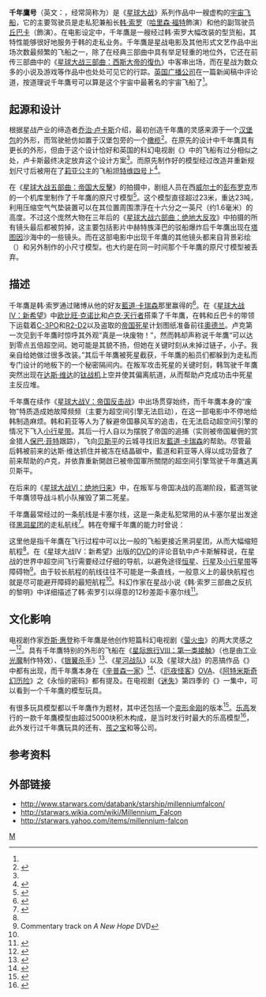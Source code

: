{{noteTA
|G1=星球大戰
|1=zh-hans:千年隼;zh-hant:千年鷹;
}}
{{StarWarsCraft|
image=[[File:SculptingAGalaxy.jpg|300px]]|
bgcolor=#c00|
fgcolor=#000|
船舰名=<font color="white">千年鷹（{{lang|en|Millennium Falcon}}）</font>|
制造商=柯尔里亚工程集团|
型号={{lang|en|YT-1300}}型|
类别=改裝货船<br />輕型戰艦|
长度=26.7米|
外壳=持久合金（{{lang|en|Duralloy}}）|
武器装备=柯尔里亚工程集团{{lang|en|AG-2G}}型激光加农炮|
护盾=折射式护盾|
时速=大气层内1050千米/时|
超空间引擎= 2部{{lang|en|Girodyne}} {{lang|en|SRB42}}亚光速引擎（经大幅自行改装）|
船员=驾驶员1名，副驾驶员1名，枪手2名|
所属立场=反抗軍、叛军联盟、新共和国|
载货量=100公吨|
可载乘客数=6|
首次出现=[[星際大戰四部曲：曙光乍現|星際大戰四部曲：曙光乍現]]<small>(1977)</small>
}}
'''千年鷹号'''（英文：'''{{lang|en|Millennium Falcon}}'''，经常简称为'''{{lang|en|Falcon}}'''）是《[[星球大战|星球大战]]》系列作品中一艘虚构的[[宇宙飞船|宇宙飞船]]，它的主要驾驶员是走私犯兼船长[[韩·索罗|韩·索罗]]（[[哈里森·福特|哈里森·福特]]飾演）和他的副驾驶员[[丘巴卡|丘巴卡]]（{{link-en|彼得·馬修|Peter Mayhew}}飾演）。在电影设定中，千年鷹是一艘经过韩·索罗大幅改装的{{lang|en|YT-1300}}型货船，其特性能够很好地服务于韩的走私业务。千年鷹是星战电影及其他形式文艺作品中出场次数最频繁的飞船之一，除了在经典三部曲中具有举足轻重的地位外，它还在前传三部曲中的《[[星球大战三部曲：西斯大帝的復仇|星球大战三部曲：西斯大帝的復仇]]》中客串出场，而在星战为数众多的小说及游戏等作品中也处处可见它的行踪。[[英国广播公司|英国广播公司]]在一篇新闻稿中评论道，按道理说千年鷹号可以算是这个宇宙中最著名的宇宙飞船了<ref name="bbc"/>。

==起源和设计==
根据星战产业的缔造者[[乔治·卢卡斯|乔治·卢卡斯]]介绍，最初创造千年鷹的灵感来源于一个[[汉堡包|汉堡包]]的外形，而驾驶舱仿如置于汉堡包旁的一个[[橄榄|橄榄]]<ref name="SW.comBTS">{{cite web en|url=http://www.starwars.com/databank/starship/millenniumfalcon/?id=bts|title=Star Wars: Databank: Millennium Falcon (Behind the Scenes)|publisher=starwars.com|accessdate=2007-06-27|archive-date=2003-10-06|archive-url=https://web.archive.org/web/20031006122702/http://www.starwars.com/databank/starship/millenniumfalcon/?id=bts|dead-url=no}}</ref>。在原先的设计中千年鷹具有更长的外形，但由于这个设计恰好和英国的科幻电视剧《{{le|太空：1999|Space: 1999}}》中的飞船有过分相似之处，卢卡斯最终决定放弃这个设计方案<ref name="SW.comBTS" />。而原先制作好的模型经过改造并重新规划尺寸后被用在了[[莉亚公主|莉亚公主]]的飞船[[坦特维四号飞船|坦特维四号]]上<ref name=SculptingAG>{{cite book |last=Peterson |first=Lorne |title=Sculpting A Galaxy - Inside the Star Wars Model Shop |edition=1st ed. |year=2006 |publisher=Insight Editions |location=San Rafael, California |isbn=1-933784-03-2 |pages=pp 2-3}}</ref>。

在《[[星球大战五部曲：帝国大反擊|星球大战五部曲：帝国大反擊]]》的拍摄中，剧组人员在西[[威尔士|威尔士]]的[[彭布罗克|彭布罗克]]市的一个机库里制作了千年鷹的原尺寸模型<ref name="bbc">{{cite web en|url=http://news.bbc.co.uk/2/hi/uk_news/wales/south_west/4555455.stm|title=Towns secret Star Wars history|publisher=[[BBC|BBC]]|accessdate=2008-07-13|archive-date=2008-06-25|archive-url=https://web.archive.org/web/20080625132139/http://news.bbc.co.uk/2/hi/uk_news/wales/south_west/4555455.stm|dead-url=no}}</ref>。这个模型直径超过23米，重达23吨，利用压缩空气气垫装置可以在其位置周围漂浮在十六分之一英尺（约1.6毫米）的高度。不过这个庞然大物在三年后的《[[星球大战六部曲：绝地大反攻|星球大战六部曲：绝地大反攻]]》中拍摄的所有镜头最后都被剪掉，这主要包括影片中赫特族泽巴的驳船爆炸后千年鷹出现在[[塔图因|塔图因]]沙海中的一些镜头。而在这部电影中出现千年鷹的其他镜头都来自背景彩绘（{{lang|en|matte painting}}）和另外制作的小尺寸模型。也大约是在同一时间那个千年鷹的原尺寸模型被丢弃。

==描述==
千年鷹是韩·索罗通过赌博从他的好友[[藍道·卡瑞森|藍道·卡瑞森]]那里赢得的<ref name="SW.comEU">{{cite web en|url=http://www.starwars.com/databank/starship/millenniumfalcon/?id=eu|title=Star Wars: Databank: Millennium Falcon (Expanded Universe)|publisher=starwars.com|accessdate=2007-06-27|archive-date=2007-09-30|archive-url=https://web.archive.org/web/20070930030704/http://www.starwars.com/databank/starship/millenniumfalcon/?id=eu|dead-url=no}}</ref>。在《[[星際大戰四部曲：曙光乍現|星球大战IV：新希望]]》中[[欧比旺·克诺比|欧比旺·克诺比]]和[[卢克·天行者|卢克·天行者]]搭乘了千年鷹，在韩和丘巴卡的带领下运载着[[C-3PO|C-3PO]]和[[R2-D2|R2-D2]]以及盗取的[[银河帝国|帝国]][[死星|死星]]计划图纸准备前往[[奧德蘭_(星際大戰)|奧德兰]]。卢克第一次见到千年鷹时惊呼其外观“真是一块废物！”，然而韩却声称说千年鷹“可以达到零点五倍超空间。她可能是其貌不扬，但她在关键时刻从未掉过链子，小子。我亲自给她做过很多改装。”其后千年鷹被死星截获，千年鷹的船员们都躲到为走私而专门设计的地板下的一个秘密隔间内。在叛军攻击死星的关键时刻，韩驾驶千年鷹突然出现在[[达斯·维达|达斯·维达]]的[[钛战机|钛战机]]上空并使其偏离航道，从而帮助卢克成功击中死星主反应堆。

千年鷹在续作《[[星際大戰五部曲：帝國大反擊|星球大战V：帝国反击战]]》中出场贯穿始终，而千年鷹本身的“废物”特质造成她故障频频（主要为超空间引擎无法启动），在这一部电影中不停地给韩制造麻烦。韩和莉亚等人为了躲避帝国暴风军的追击，在无法启动超空间引擎的情况下飞入[[小行星带|小行星带]]。其后一行人自以为摆脱了帝国的追捕（实则被帝国雇佣的赏金猎人[[保巴·菲特|保巴·菲特]]跟踪），飞向[[贝斯平|贝斯平]]的云城寻找旧友[[藍道·卡瑞森|藍道·卡瑞森]]的帮助。尽管最后韩被前来的达斯·维达抓住并被冻在结晶碳中，藍道和莉亚等人得以成功营救了前来帮助的卢克，并依靠{{lang|en|R2-D2}}重新開啟已被帝国軍所關閉的超空间引擎驾驶千年鷹逃离贝斯平。

在后来的《[[星際大戰六部曲：絕地大反攻|星球大战VI：绝地归来]]》中，在叛军与帝国决战的高潮阶段，藍道驾驶千年鷹领导战斗机小队摧毁了第二死星。

千年鷹最常经过的一条航线是卡塞尔线，这是一条走私犯常用的从卡塞尔星出发途径{{lang|en|Maw}}[[黑洞|黑洞]][[星团|星团]]的走私航线<ref name="SWKessel">{{cite web en |url=http://www.starwars.com/databank/location/kessel/?id=eu |title=Star Wars: Databank: Kessel (Expanded Universe) |publisher=starwars.com |accessdate=2007-06-27 |deadurl=yes |archiveurl=https://web.archive.org/web/20071013212136/http://starwars.com/databank/location/kessel/?id=eu |archivedate=2007-10-13 }}</ref>。韩在夸耀千年鷹的能力时曾说：

{{quote|
韩：快船？难道你从未听说过千年鷹？<br />
欧比旺：为什么就应该听说过呢？<br />
韩：她只需要飞12[[秒差距|秒差距]]就可以走完卡塞尔线！
}}

这里他是指千年鷹在飞行过程中可以比一般的飞船更接近{{lang|en|Maw}}黑洞星团，从而大幅缩短航程<ref name="SWKessel" />。在《星球大战IV：新希望》出版的[[DVD|DVD]]的评论音轨中卢卡斯解释说，在星战的世界中超空间飞行需要经过仔细的导航，以避免途径[[恒星|恒星]]、[[行星|行星]]及[[小行星带|小行星带]]等障碍物<ref name="ANHcommentary">Commentary track on ''A New Hope'' DVD</ref>。由于较长航程的航线往往不可能是一条直线，一般意义上的最快航程也就是尽可能避开障碍的最短航程<ref name="ANHcommentary" />。科幻作家{{lang|en|A.C.Crispin}}在星战小说《韩·索罗三部曲之反抗的黎明》中详细描述了韩·索罗引以得意的12秒差距卡塞尔线<ref>{{cite book|title=Rebel Dawn|last=Cripsin|first=A. C.|series=Han Solo Trilogy|publisher=[[Bantam|Bantam]]|isbn=0553574175}}</ref>。

==文化影响==
电视剧作家[[乔斯·惠登|乔斯·惠登]]称千年鷹是他创作短篇科幻电视剧《[[萤火虫_(电视剧)|萤火虫]]》的两大灵感之一<ref name="whedon">{{cite video|people=[[乔斯·惠登|乔斯·惠登]]|title=What's in a Firefly|year=2005}}</ref>。具有千年鷹特别的外形的飞船在《[[星际旅行VIII：第一类接触|星际旅行VIII：第一类接触]]》（也是由[[工业光魔|工业光魔]]制作特效）、《[[银翼杀手|银翼杀手]]》<ref>{{cite web en|url=http://www.brmovie.com/Locations/Falcon.htm|title=www.brmovie.com/Locations/Falcon.htm|accessdate=2008-07-13|archive-date=2008-07-24|archive-url=https://web.archive.org/web/20080724171936/http://brmovie.com/Locations/Falcon.htm|dead-url=no}}</ref>、《[[星河战队_(电影)|星河战队]]》以及《星球大战》的恶搞作品《{{link-en|Spaceball|Spaceball}}》中都有出现，而千年鷹本身在《[[辛普森一家|辛普森一家]]》<ref>{{cite web en|url=http://www.snpp.com/episodes/AABF06|title=www.snpp.com/episodes/AABF06|deadurl=yes|archiveurl=https://web.archive.org/web/20080509133242/http://www.snpp.com/episodes/AABF06|archivedate=2008-05-09|accessdate=2008-07-13}}</ref>、《[[厄夜怪客|厄夜怪客]]》[[OVA|OVA]]、《[[阿特米斯奇幻历险|阿特米斯奇幻历险]]》之《永恒的密码》都有提及。在电视剧《[[迷失|迷失]]》第四季的《{{link-en|回家的感觉真好|Something nice back home}}》一集中，可以看到一个千年鷹的模型玩具。

有很多玩具模型都以千年鷹作为题材，其中还包括一个[[变形金刚|变形金刚]]的版本<ref>{{cite web en|url=http://www.starwars.com/collecting/news/hasbro/news20060302.html|title=Star Wars: Collecting: Till All Are One ''Millennium Falcon''|publisher=starwars.com|accessdate=2007-06-28|date=2006-03-02|archive-date=2007-10-12|archive-url=https://web.archive.org/web/20071012021547/http://www.starwars.com/collecting/news/hasbro/news20060302.html|dead-url=no}}</ref>。[[乐高|乐高]]发行的一款千年鷹模型由超过5000块积木构成，是当时发行时最大的乐高模型<ref>{{cite web en|url=http://gear.ign.com/articles/763/763948p1.html|title=Lego Ultimate Collector's Millennium Falcon Announced|last=Block|first=Gerry|publisher=ign.com|6=|date=2007-02-12|accessdate=2007-06-28|archive-date=2007-06-24|archive-url=https://web.archive.org/web/20070624120310/http://gear.ign.com/articles/763/763948p1.html|dead-url=no}}</ref>，此外发行过千年鷹玩具的还有{{lang|en|Kenner}}、[[孩之宝|孩之宝]]和{{lang|en|Micro Machines}}等公司。

==参考资料==
{{reflist}}

==外部链接==
*http://www.starwars.com/databank/starship/millenniumfalcon/{{Wayback|url=http://www.starwars.com/databank/starship/millenniumfalcon/ |date=20080715135612 }}
*http://starwars.wikia.com/wiki/Millennium_Falcon{{Wayback|url=http://starwars.wikia.com/wiki/Millennium_Falcon |date=20080525135146 }}
*http://starwars.yahoo.com/items/millennium-falcon{{Wayback|url=http://starwars.yahoo.com/items/millennium-falcon |date=20080821204849 }}

{{星際大戰宇宙}}

[[分類:星際大戰太空船艦|M]]